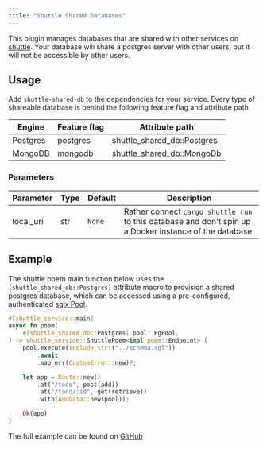 ```yaml
---
title: "Shuttle Shared Databases"
---
```


This plugin manages databases that are shared with other services on [shuttle](https://www.shuttle.rs). Your database
will share a postgres server with other users, but it will not be accessible by other users.

## Usage
Add `shuttle-shared-db` to the dependencies for your service. Every type of shareable database is behind the following feature flag and attribute path

| Engine   | Feature flag | Attribute path              |
|----------|--------------|-----------------------------|
| Postgres | postgres     | shuttle_shared_db::Postgres |
| MongoDB  | mongodb      | shuttle_shared_db::MongoDb  |

### Parameters
| Parameter | Type | Default  | Description                                                                                             |
|-----------|------|----------|---------------------------------------------------------------------------------------------------------|
| local_uri | str  | `None`   | Rather connect `cargo shuttle run` to this database and don't spin up a Docker instance of the database |

## Example
The shuttle poem main function below uses the `[shuttle_shared_db::Postgres]` attribute macro to provision a shared postgres database,
which can be accessed using a pre-configured, authenticated [sqlx Pool](https://docs.rs/sqlx/latest/sqlx/pool/index.html).

```rust lib.rs
#[shuttle_service::main]
async fn poem(
    #[shuttle_shared_db::Postgres] pool: PgPool,
) -> shuttle_service::ShuttlePoem<impl poem::Endpoint> {
    pool.execute(include_str!("../schema.sql"))
        .await
        .map_err(CustomError::new)?;

    let app = Route::new()
        .at("/todo", post(add))
        .at("/todo/:id", get(retrieve))
        .with(AddData::new(pool));

    Ok(app)
}
```

The full example can be found on [GitHub](https://github.com/shuttle-hq/examples/tree/main/poem/postgres)
